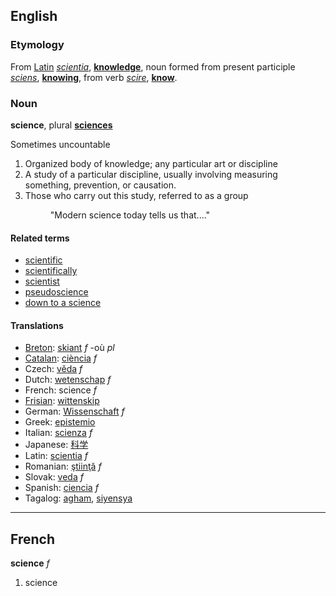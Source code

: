 ==English==
===Etymology===

From [[Latin]] ''[[scientia]]'', '''[[knowledge]]''', noun formed from present participle ''[[sciens]]'', '''[[knowing]]''', from verb ''[[scire]]'', '''[[know]]'''.

===Noun===
'''science''', plural '''[[sciences]]'''

Sometimes uncountable

#Organized body of knowledge; any particular art or discipline
#A study of a particular discipline, usually involving measuring something, prevention, or causation.
#Those who carry out this study, referred to as a group
#: "Modern science today tells us that...."

====Related terms====
*[[scientific]]
*[[scientifically]]
*[[scientist]]
*[[pseudoscience]]
*[[down to a science]]

====Translations====
*[[Breton]]: [[skiant]] ''f'' -où ''pl''
*[[Catalan]]: [[ciència]] ''f''
*Czech: [[věda]] ''f''
*Dutch: [[wetenschap]] ''f''
*French: science ''f''
*[[Frisian]]: [[wittenskip]]
*German: [[Wissenschaft]] ''f''
*Greek: [[epistemio]]
*Italian: [[scienza]] ''f''
*Japanese: [[科学]]
*Latin: [[scientia]] ''f''
*Romanian: [[ştiinţă]] ''f''
*Slovak: [[veda]] ''f''
*Spanish: [[ciencia]] ''f''
*Tagalog: [[agham]], [[siyensya]]

----
==French==
'''science''' ''f''

# science